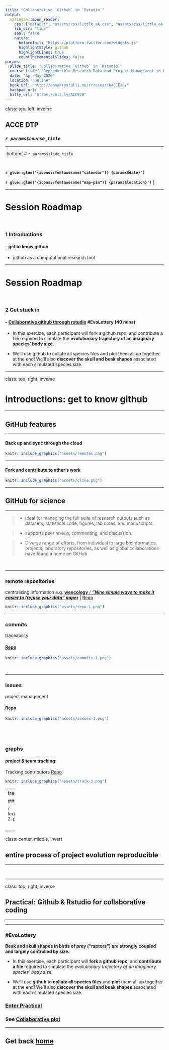 ```yaml
---
title: "Collaborative `Github` in `Rstudio`"
output:
  xaringan::moon_reader:
    css: ["default", "assets/css/little_ak.css", "assets/css/little_ak-fonts.css"]
    lib_dir: "libs"
    seal: false
    nature:
      beforeInit: "https://platform.twitter.com/widgets.js"
      highlightStyle: github
      highlightLines: true
      countIncrementalSlides: false
params:
  slide_title: "Collaborative `Github` in `Rstudio`"
  course_title: "Reproducible Research Data and Project Management in R"
  date: "Apr-May 2020"
  location: "Online"
  book_url: "http://annakrystalli.me/rrresearchACCE20/"
  hackpad_url: ""
  bitly_url: "https://bit.ly/ACCE20"
---
```

class: top, left, inverse


## ACCE DTP 

### _`r params$course_title`_

***

.bottom[
# `r params$slide_title`

<br>

**`r glue::glue('{icons::fontawesome("calendar")} {params$date}')`**
<br>

**`r glue::glue('{icons::fontawesome("map-pin")} {params$location}')`** 
]

---
 
# Session Roadmap

<br>

### 1 Introductions 


#### - **get to know github** 

  - github as a computational research tool

---

# Session Roadmap

<br>

### 2 Get stuck in


#### - [Collaborative github through rstudio](https://nhm-stars.github.io/materials/day04/evolottery.html) #EvoLottery (40 mins)
  - In this exercise, each participant will fork a github repo, and contribute a file required to simulate the **evolutionary trajectory of an imaginary species' body size**.
  
  - We'll use github to collate all species files and plot them all up together at the end! We'll also **discover the skull and beak shapes** associated with each simulated species size.


---

class: top, right, inverse

# introductions: **get to know github** 

***

## **GitHub features**


---


#### Back up and sync through the cloud

```r
knitr::include_graphics("assets/remotes.png")
```


---

#### Fork and contribute to other's work 



```r
knitr::include_graphics("assets/clone.png")
```

---


## **GitHub for science**

***


> - ideal for managing the full suite of research outputs such as datasets, statistical code, figures, lab notes, and manuscripts.

> - supports peer review, commenting, and discussion. 

> - Diverse range of efforts, from individual to large bioinformatics projects, laboratory repositories, as well as global collaborations have found a home on GitHub

<br>


---

### remote repositories

centralising information e.g. [**weecology** / ***"Nine simple ways to make it easier to (re)use your data" paper***](http://ojs.library.queensu.ca/index.php/IEE/article/view/4608/0) | [Repo](https://github.com/weecology/data-sharing-paper)

```r
knitr::include_graphics("assets/repo-1.png")
```


---

### commits

traceability

#### [Repo](https://github.com/ropensci/rfishbase/commits/master)

```r
knitr::include_graphics("assets/commits-1.png")
```

<br>

---

### issues

project management


#### [Repo](https://github.com/weecology/data-sharing-paper/issues)

```r
knitr::include_graphics("assets/issues-1.png")
```

<br>
---

### graphs 

#### project & team tracking: 
Tracking contributors [Repo](https://github.com/weecology/data-sharing-paper/graphs/contributors)

```r
knitr::include_graphics("assets/track-1.png")
```

---
tracking commits

#### [Repo](https://github.com/weecology/data-sharing-paper/network)

```r
knitr::include_graphics("assets/track-2.png")
```

<br>
---


class: center, middle, invert

## **entire process of project evolution reproducible**

***

<br>


---

class: top, right, inverse

## **Practical: Github & Rstudio for collaborative coding**

***

---

### **#EvoLottery**

**Beak and skull shapes in birds of prey (“raptors”) are strongly coupled and largely controlled by size.** 


  - In this exercise, each participant will **fork a github repo**, and **contribute a file** required to simulate the *evolutionary trajectory of an imaginary species' body size*.


  - We'll use **github** to **collate all species files** and **plot** them all up together at the end! We'll also **discover the skull and beak shapes** associated with each simulated species size.

### [**Enter Practical**](evolottery.html)

### See [**Collaborative plot**](https://rse.shef.ac.uk/collaborative_github_exercise/plot_trait_evolution.html)


---



## Get back [home](`r params$book_url`)
